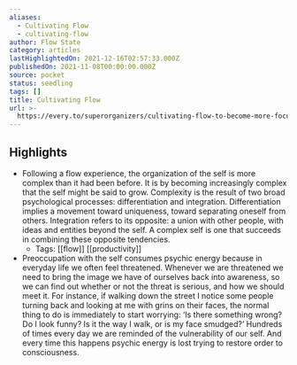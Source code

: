 ```yaml
---
aliases:
  - Cultivating Flow
  - cultivating-flow
author: Flow State
category: articles
lastHighlightedOn: 2021-12-16T02:57:33.000Z
publishedOn: 2021-11-08T00:00:00.000Z
source: pocket
status: seedling
tags: []
title: Cultivating Flow
url: >-
  https://every.to/superorganizers/cultivating-flow-to-become-more-focused-present
---
```

## Highlights

- Following a flow experience, the organization of the self is more complex than it had been before. It is by becoming increasingly complex that the self might be said to grow. Complexity is the result of two broad psychological processes: differentiation and integration. Differentiation implies a movement toward uniqueness, toward separating oneself from others. Integration refers to its opposite: a union with other people, with ideas and entities beyond the self. A complex self is one that succeeds in combining these opposite tendencies.
    - Tags: [[flow]] [[productivity]]
- Preoccupation with the self consumes psychic energy because in everyday life we often feel threatened. Whenever we are threatened we need to bring the image we have of ourselves back into awareness, so we can find out whether or not the threat is serious, and how we should meet it. For instance, if walking down the street I notice some people turning back and looking at me with grins on their faces, the normal thing to do is immediately to start worrying: ‘Is there something wrong? Do I look funny? Is it the way I walk, or is my face smudged?’ Hundreds of times every day we are reminded of the vulnerability of our self. And every time this happens psychic energy is lost trying to restore order to consciousness.
